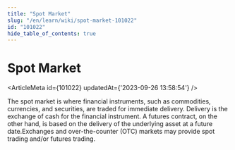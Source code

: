 ```yaml
---
title: "Spot Market"
slug: "/en/learn/wiki/spot-market-101022"
id: "101022"
hide_table_of_contents: true
---
```



# Spot Market

<ArticleMeta id={101022} updatedAt={'2023-09-26 13:58:54'} />
<div className='border-solid border-b border-t-0 my-4 border-[var(--ifm-color-gray-300)]' />

The spot market is where financial instruments, such as commodities, currencies, and securities, are traded for immediate delivery. Delivery is the exchange of cash for the financial instrument. A futures contract, on the other hand, is based on the delivery of the underlying asset at a future date.Exchanges and over-the-counter (OTC) markets may provide spot trading and/or futures trading.
